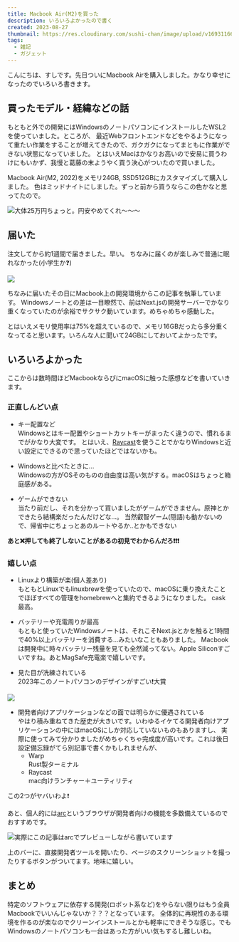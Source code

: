 ```yaml
---
title: Macbook Air(M2)を買った
description: いろいろよかったので書く
created: 2023-08-27
thumbnail: https://res.cloudinary.com/sushi-chan/image/upload/v1693116688/general/C10CE3D0-12C8-49F9-B484-E50119E08781_1_102_o_jyk0vx.jpg
tags:
  - 雑記
  - ガジェット
---
```


こんにちは、すしです。先日ついにMacbook Airを購入しました。かなり幸せになったのでいろいろ書きます。


## 買ったモデル・経緯などの話
もともと外での開発にはWindowsのノートパソコンにインストールしたWSL2を使っていました。ところが、
最近Webフロントエンドなどをやるようになって重たい作業をすることが増えてきたので、ガクガクになってまともに作業ができない状態になっていました。
とはいえMacはかなりお高いので安易に買うわけにもいかず、我慢と葛藤の末ようやく買う決心がついたので買いました。

Macbook Air(M2, 2022)をメモリ24GB, SSD512GBにカスタマイズして購入しました。
色はミッドナイトにしました。ずっと前から買うならこの色かなと思ってたので。

![大体25万円ちょっと。円安やめてくれ〜〜〜](https://res.cloudinary.com/sushi-chan/image/upload/v1693116961/general/%E3%82%B9%E3%82%AF%E3%83%AA%E3%83%BC%E3%83%B3%E3%82%B7%E3%83%A7%E3%83%83%E3%83%88_2023-08-27_15.15.56_vshqvp.png)

## 届いた
注文してから約1週間で届きました。早い。 <Spoiler>ちなみに届くのが楽しみで普通に眠れなかった(小学生か❓)</Spoiler>

![](https://res.cloudinary.com/sushi-chan/image/upload/v1693122894/general/D7E3D81F-CDF5-4F0B-9940-178518FFF34F_1_102_o_j4qdtw.jpg)

ちなみに届いたその日にMacbook上の開発環境からこの記事を執筆しています。
Windowsノートとの差は一目瞭然で、前はNext.jsの開発サーバーでかなり重くなっていたのが余裕でサクサク動いています。めちゃめちゃ感動した。

とはいえメモリ使用率は75%を超えているので、メモリ16GBだったら多分重くなってると思います。いろんな人に聞いて24GBにしておいてよかったです。

## いろいろよかった
ここからは数時間ほどMacbookならびにmacOSに触った感想などを書いていきます。

### 正直しんどい点
- キー配置など<br />
Windowsとはキー配置やショートカットキーがまったく違うので、慣れるまでがかなり大変です。
とはいえ、[Raycast](https://www.raycast.com/)を使うことでかなりWindowsと近い設定にできるので思っていたほどではないかも。

- Windowsと比べたときに...<br />
Windowsの方がOSそのものの自由度は高い気がする。macOSはちょっと箱庭感がある。

- ゲームができない<br />
当たり前だし、それを分かって買いましたがゲームができません。原神とかできたら結構楽だったんだけどな...。
<Spoiler>当然叡智ゲーム(隠語)も動かないので、帰省中にちょっとあのルートやるか..とかもできない</Spoiler>

**あと❌押しても終了しないことがあるの初見でわからんだろ❗❗❗**

### 嬉しい点
- Linuxより構築が楽(個人差あり)<br />
もともとLinuxでもlinuxbrewを使っていたので、macOSに乗り換えたことでほぼすべての管理をhomebrewへと集約できるようになりました。
cask最高。

- バッテリーや充電周りが最高<br />
もともと使っていたWindowsノートは、それこそNext.jsとかを触ると1時間で40%以上バッテリーを消費する...みたいなこともありました。
Macbookは開発中に時々バッテリー残量を見ても全然減ってない。Apple Siliconすごいですね。あとMagSafe充電楽で嬉しいです。

- 見た目が洗練されている<br />
2023年このノートパソコンのデザインがすごい❗大賞

![](https://res.cloudinary.com/sushi-chan/image/upload/v1693124525/general/A2B59C64-6112-4B45-B4AD-38CB2C140C39_tzq4ii.jpg)

- 開発者向けアプリケーションなどの面では明らかに優遇されている<br />
やはり積み重ねてきた歴史が大きいです。いわゆるイケてる開発者向けアプリケーションの中にはmacOSにしか対応していないものもありますし、
実際に使ってみて分かりましたがめちゃくちゃ完成度が高いです。これは後日設定備忘録がてら別記事で書くかもしれませんが、
  - Warp<br />
    Rust製ターミナル
  - Raycast<br />
    mac向けランチャー＋ユーティリティ

この2つがヤバいわよ❗

あと、個人的には[arc](https://www.raycast.com/)というブラウザが開発者向けの機能を多数備えているのでおすすめです。

![実際にこの記事はarcでプレビューしながら書いています](https://res.cloudinary.com/sushi-chan/image/upload/v1693124021/general/%E3%82%B9%E3%82%AF%E3%83%AA%E3%83%BC%E3%83%B3%E3%82%B7%E3%83%A7%E3%83%83%E3%83%88_2023-08-27_17.13.32_toypbz.png)

上のバーに、直接開発者ツールを開いたり、ページのスクリーンショットを撮ったりするボタンがついてます。地味に嬉しい。

## まとめ
特定のソフトウェアに依存する開発(ロボット系など)をやらない限りはもう全員Macbookでいいんじゃないか？？？となっています。
全体的に再現性のある環境を作るのが楽なのでクリーンインストールとかも軽率にできそうな感じ。でもWindowsのノートパソコンも一台はあった方がいい気もするし難しいね。
